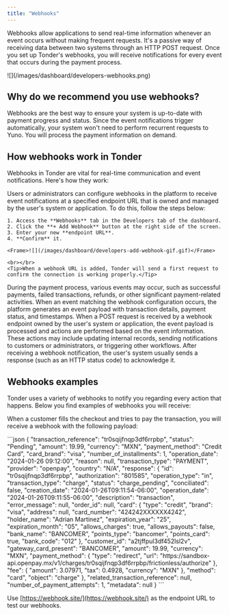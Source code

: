 ```yaml
---
title: "Webhooks"
---
```


Webhooks allow applications to send real-time information whenever an event occurs without making frequent requests. It's a passive way of receiving data between two systems through an HTTP POST request. Once you set up Tonder's webhooks, you will receive notifications for every event that occurs during the payment process.

<Frame>![](/images/dashboard/developers-webhooks.png)</Frame>

## Why do we recommend you use webhooks?

Webhooks are the best way to ensure your system is up-to-date with payment progress and status. Since the event notifications trigger automatically, your system won't need to perform recurrent requests to Yuno. You will process the payment information on demand.

## How webhooks work in Tonder

Webhooks in Tonder are vital for real-time communication and event notifications. Here's how they work:

<Steps>
  <Step title="Webhook Configuration">
    Users or administrators can configure webhooks in the platform to receive event notifications at a specified endpoint URL that is owned and managed by the user's system or application. To do this, follow the steps below:

    1. Access the **Webhooks** tab in the Developers tab of the dashboard.
    2. Click the **+ Add Webhook** button at the right side of the screen.
    3. Enter your new **endpoint URL**.
    4. **Confirm** it.

    <Frame>![](/images/dashboard/developers-add-webhook-gif.gif)</Frame>

    <br></br>
    <Tip>When a webhook URL is added, Tonder will send a first request to confirm the connection is working properly.</Tip>
  </Step>
  <Step title="Event Triggering">
    During the payment process, various events may occur, such as successful payments, failed transactions, refunds, or other significant payment-related activities.
  </Step>
  <Step title="Event Occurrence">
    When an event matching the webhook configuration occurs, the platform generates an event payload with transaction details, payment status, and timestamps.
  </Step>
  <Step title="Endpoint Processing">
    When a POST request is received by a webhook endpoint owned by the user's system or application, the event payload is processed and actions are performed based on the event information. These actions may include updating internal records, sending notifications to customers or administrators, or triggering other workflows.
  </Step>
  <Step title="Acknowledgment">
    After receiving a webhook notification, the user's system usually sends a response (such as an HTTP status code) to acknowledge it.
  </Step>
</Steps>

## Webhooks examples

Tonder uses a variety of webhooks to notify you regarding every action that happens. Below you find examples of webhooks you will receive:

When a customer fills the checkout and tries to pay the transaction, you will receive a webhook with the following payload:

<Accordion title="Webhook payload example" icon="webhook">
  ```json
    {
      "transaction_reference": "tr0sqijfnqp3df6rrpbp",
      "status": "Pending",
      "amount": 19.99,
      "currency": "MXN",
      "payment_method": "Credit Card",
      "card_brand": "visa",
      "number_of_installments": 1,
      "operation_date": "2024-01-26 09:12:00",
      "reason": null,
      "transaction_type": "PAYMENT",
      "provider": "openpay",
      "country": "N/A",
      "response": {
        "id": "tr0sqijfnqp3df6rrpbp",
        "authorization": "801585",
        "operation_type": "in",
        "transaction_type": "charge",
        "status": "charge_pending",
        "conciliated": false,
        "creation_date": "2024-01-26T09:11:54-06:00",
        "operation_date": "2024-01-26T09:11:55-06:00",
        "description": "transaction",
        "error_message": null,
        "order_id": null,
        "card": {
          "type": "credit",
          "brand": "visa",
          "address": null,
          "card_number": "424242XXXXXX4242",
          "holder_name": "Adrian Martinez",
          "expiration_year": "25",
          "expiration_month": "05",
          "allows_charges": true,
          "allows_payouts": false,
          "bank_name": "BANCOMER",
          "points_type": "bancomer",
          "points_card": true,
          "bank_code": "012"
        },
        "customer_id": "a2tjffpul3df452lsl2v",
        "gateway_card_present": "BANCOMER",
        "amount": 19.99,
        "currency": "MXN",
        "payment_method": {
          "type": "redirect",
          "url": "https://sandbox-api.openpay.mx/v1/charges/tr0sqijfnqp3df6rrpbp/frictionless/authorize"
        },
        "fee": {
          "amount": 3.07971,
          "tax": 0.4928,
          "currency": "MXN"
        },
        "method": "card",
        "object": "charge"
      },
      "related_transaction_reference": null,
      "number_of_payment_attempts": 1,
      "metadata": null
    }
  ```
</Accordion>

<Tip>Use [https://webhook.site/](https://webhook.site/) as the endpoint URL to test our webhooks.</Tip>

